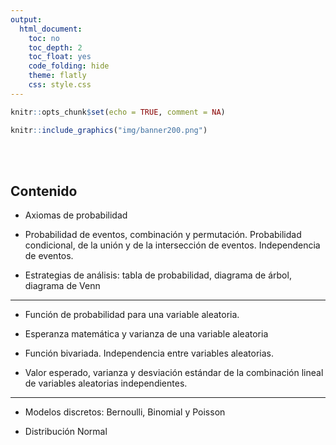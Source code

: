 ```yaml
---
output:
  html_document:
    toc: no
    toc_depth: 2
    toc_float: yes
    code_folding: hide
    theme: flatly
    css: style.css
---
```



```r
knitr::opts_chunk$set(echo = TRUE, comment = NA)
```

```r
knitr::include_graphics("img/banner200.png")
```
<br/><br/>


<!-- # **Introducción** -->


<!-- El concepto de probabilidad constituye uno de los  pilares de la estadística que permiten la construcción de  conceptos posteriores como el de  variable aleatoria e inferencia estadística. Se parte de  los  conceptos básicos para lo cual se requiere revisar los temas de teoría de  conjuntos y técnicas de conteo del módulo 0. -->

<!-- El concepto de variable  aleatoria  y sus principales características como el  valor esperado, la varianza, funciones de  distribución de  probabilidad y distribución  acumulada, distribuciones conjuntas, covarianza y correlación, permiten la identificación de diferentes modelos para su  uso a través de la simulación de situaciones reales. -->
<!-- <br/><br/><br/> -->

<!-- # **Objetivo** -->

<!-- Al finalizar el módulo el estudiante estará en capacidad de DESARROLLAR el pensamiento probabilístico mediante el cálculo e interpretación de probabilidades mediante la  comprensión de los CONCEPTOS BASICOS, los diferentes ENFOQUES y TIPOS de probabilidad  que le ayuden en la valoración del riesgo para la toma de decisiones. -->

<!-- Al finalizar el módulo el estudiante estará en capacidad de APLICAR los conceptos y las principales características  de las VARIABLE ALEATORIA UNIVARIADAS y CONJUNTAS para RESOLVER problemas mediante la simulación a través de software estadístico -->

<!-- <br/><br/><br/> -->

## **Contenido**

* Axiomas de probabilidad

* Probabilidad de eventos, combinación y permutación. Probabilidad condicional, de la unión y de la intersección de eventos. Independencia de eventos. 

* Estrategias de análisis: tabla de probabilidad, diagrama de árbol, diagrama de Venn

---

* Función de probabilidad para una variable aleatoria. 


* Esperanza matemática y varianza de una variable aleatoria 

* Función bivariada. Independencia entre variables aleatorias. 

* Valor esperado, varianza y desviación estándar de la combinación lineal de variables aleatorias independientes.

---
* Modelos discretos: Bernoulli, Binomial y Poisson

* Distribución Normal

<br/><br/><br/>
